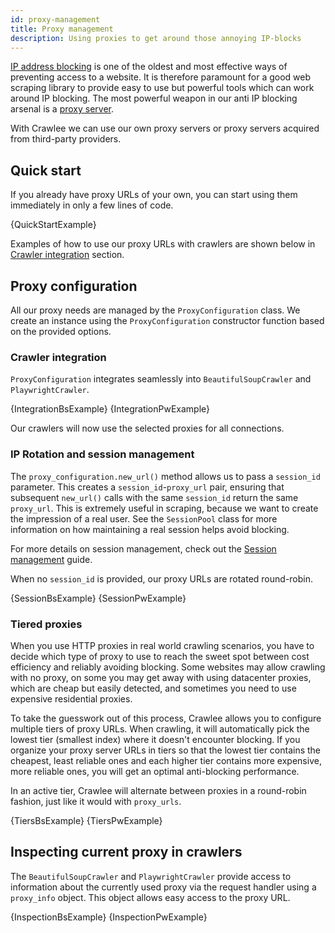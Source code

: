```yaml
---
id: proxy-management
title: Proxy management
description: Using proxies to get around those annoying IP-blocks
---
```




[IP address blocking](https://en.wikipedia.org/wiki/IP_address_blocking) is one of the oldest and most effective ways of preventing access to a website. It is therefore paramount for a good web scraping library to provide easy to use but powerful tools which can work around IP blocking. The most powerful weapon in our anti IP blocking arsenal is a [proxy server](https://en.wikipedia.org/wiki/Proxy_server).

With Crawlee we can use our own proxy servers or proxy servers acquired from third-party providers.

[//]: # (Check out the [avoid blocking guide]&#40;./avoid-blocking&#41; for more information about blocking.)

## Quick start

If you already have proxy URLs of your own, you can start using them immediately in only a few lines of code.

<CodeBlock className="language-python">
    {QuickStartExample}
</CodeBlock>

Examples of how to use our proxy URLs with crawlers are shown below in [Crawler integration](#crawler-integration) section.

## Proxy configuration

All our proxy needs are managed by the <ApiLink to="class/ProxyConfiguration">`ProxyConfiguration`</ApiLink> class. We create an instance using the <ApiLink to="class/ProxyConfiguration">`ProxyConfiguration`</ApiLink> constructor function based on the provided options.

### Crawler integration

`ProxyConfiguration` integrates seamlessly into <ApiLink to="class/BeautifulSoupCrawler">`BeautifulSoupCrawler`</ApiLink> and <ApiLink to="class/PlaywrightCrawler">`PlaywrightCrawler`</ApiLink>.

<Tabs>
    <TabItem value="BeautifulSoupCrawler" label="BeautifulSoupCrawler">
        <CodeBlock className="language-python">
            {IntegrationBsExample}
        </CodeBlock>
    </TabItem>
    <TabItem value="PlaywrightCrawler" label="PlaywrightCrawler">
        <CodeBlock className="language-python">
            {IntegrationPwExample}
        </CodeBlock>
    </TabItem>
</Tabs>

Our crawlers will now use the selected proxies for all connections.

### IP Rotation and session management

The <ApiLink to="class/ProxyConfiguration#new_url">`proxy_configuration.new_url()`</ApiLink> method allows us to pass a `session_id` parameter. This creates a `session_id`-`proxy_url` pair, ensuring that subsequent `new_url()` calls with the same `session_id` return the same `proxy_url`. This is extremely useful in scraping, because we want to create the impression of a real user. See the <ApiLink to="class/SessionPool">`SessionPool`</ApiLink> class for more information on how maintaining a real session helps avoid blocking.

For more details on session management, check out the [Session management](./session-management) guide.

When no `session_id` is provided, our proxy URLs are rotated round-robin.

<Tabs>
    <TabItem value="BeautifulSoupCrawler" label="BeautifulSoupCrawler">
        <CodeBlock className="language-python">
            {SessionBsExample}
        </CodeBlock>
    </TabItem>
    <TabItem value="PlaywrightCrawler" label="PlaywrightCrawler">
        <CodeBlock className="language-python">
            {SessionPwExample}
        </CodeBlock>
    </TabItem>
</Tabs>

### Tiered proxies

When you use HTTP proxies in real world crawling scenarios, you have to decide which type of proxy to use to reach the sweet spot between cost efficiency and reliably avoiding blocking. Some websites may allow crawling with no proxy, on some you may get away with using datacenter proxies, which are cheap but easily detected, and sometimes you need to use expensive residential proxies.

To take the guesswork out of this process, Crawlee allows you to configure multiple tiers of proxy URLs. When crawling, it will automatically pick the lowest tier (smallest index) where it doesn't encounter blocking. If you organize your proxy server URLs in tiers so that the lowest tier contains the cheapest, least reliable ones and each higher tier contains more expensive, more reliable ones, you will get an optimal anti-blocking performance.

In an active tier, Crawlee will alternate between proxies in a round-robin fashion, just like it would with `proxy_urls`.

<Tabs>
    <TabItem value="BeautifulSoupCrawler" label="BeautifulSoupCrawler">
        <CodeBlock className="language-python">
            {TiersBsExample}
        </CodeBlock>
    </TabItem>
    <TabItem value="PlaywrightCrawler" label="PlaywrightCrawler">
        <CodeBlock className="language-python">
            {TiersPwExample}
        </CodeBlock>
    </TabItem>
</Tabs>

## Inspecting current proxy in crawlers

The <ApiLink to="class/BeautifulSoupCrawler">`BeautifulSoupCrawler`</ApiLink> and <ApiLink to="class/PlaywrightCrawler">`PlaywrightCrawler`</ApiLink> provide access to information about the currently used proxy via the request handler using a <ApiLink to="class/ProxyInfo">`proxy_info`</ApiLink> object. This object allows easy access to the proxy URL.

<Tabs>
    <TabItem value="BeautifulSoupCrawler" label="BeautifulSoupCrawler">
        <CodeBlock className="language-python">
            {InspectionBsExample}
        </CodeBlock>
    </TabItem>
    <TabItem value="PlaywrightCrawler" label="PlaywrightCrawler">
        <CodeBlock className="language-python">
            {InspectionPwExample}
        </CodeBlock>
    </TabItem>
</Tabs>
